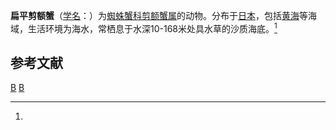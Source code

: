 {{Speciesbox
| taxon = Scyra compressipes
| binomial_authority = (Stimpson, 1857)<ref name='id11568'>{{cite web| url =http://www.bioinfo.cn/db05/BjdwSpecies.php?action=view&id=11568| title =扁平剪额蟹| work =《中国动物物种编目数据库》| publisher =中国科学院微生物研究所| author =中国科学院动物研究所| accessdate =2009-04-28| deadurl =yes| archiveurl =https://web.archive.org/web/20160305095202/http://www.bioinfo.cn/db05/BjdwSpecies.php?action=view&id=11568| archivedate =2016-03-05}}</ref>
}}

'''扁平剪额蟹'''（[[学名|学名]]：{{lang|la|''Scyra compressipes''}}）为[[蜘蛛蟹科|蜘蛛蟹科]][[剪额蟹属|剪额蟹属]]的动物。分布于[[日本|日本]]，包括[[黄海|黄海]]等海域，生活环境为海水，常栖息于水深10-168米处具水草的沙质海底。<ref name='id11568'/>

== 参考文献 ==
{{reflist}}

{{螃蟹小作品}}

{{Taxonbar}}
[[Category:1857年描述的动物|B]]
[[Category:剪额蟹属|B]]